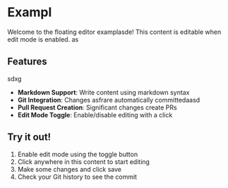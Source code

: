 # Exampl
Welcome to the floating editor examplasde! This content is editable when edit mode is enabled.
as



## Features
sdxg
- **Markdown Support**: Write content using markdown syntax
- **Git Integration**: Changes asfrare automatically committedaasd
- **Pull Request Creation**: Significant changes create PRs
- **Edit Mode Toggle**: Enable/disable editing with a click




## Try it out!

1. Enable edit mode using the toggle button
2. Click anywhere in this content to start editing
3. Make some changes and click save
4. Check your Git history to see the commit
